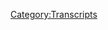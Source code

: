 {{DEFAULTSORT:
    #_TRANSCRIPT_0791:March 30-31, 2023
}}{{Transcript
    | title         = [[791: March 30-31, 2023]]
    | caption       = [https://knowledgefight.libsyn.com/791-march-30-31-2023 Listen to this episode on Libsyn]
    | episodeNumber = [[791: March 30-31, 2023|791]]
    | length        = 00:56:12
}}

{{MessageBox
    | header     = Warning: Bot Generated Content
    | text       = This transcript was automatically generated by transcription software and likely contains many mistakes and misattributions. Please check the audio for definitive quotes, attribution, and context.
    | image      = N3yvass4myg91.webp
    | imagewidth = 50px
    | id         = warning
}}

{{TranscriptBlock
    | name      = Unknown Speaker
    | timestamp = 00:00:04.000
    | text      = Red Alert. Red Alert running
}}

{{TranscriptBlock
    | name      = Alex Jones
    | timestamp = 00:00:12.000
    | text      = knowledge five Damn, Jordan I'm sweating party.com It's time to pray.
}}

{{TranscriptBlock
    | name      = Donald Trump
    | timestamp = 00:00:21.000
    | text      = I have great respect for knowledge like knowledge.
}}

{{TranscriptBlock
    | name      = Alex Jones
    | timestamp = 00:00:25.000
    | text      = I'm sick of them posing as if they're the good guys shank me or the bad guy
}}

{{TranscriptBlock
    | name      = Donald Trump
    | timestamp = 00:00:29.000
    | text      = Chanology Dan and Jordan knowledge fight
}}

{{TranscriptBlock
    | name      = Alex Jones
    | timestamp = 00:00:35.000
    | text      = need money Andy and Pam can do your shopping Andy and Ken handy in Kansas. Just starting to pray Andy in Kansas, you're on the air. Thanks for holding
}}

{{TranscriptBlock
    | name      = Unknown Speaker
    | timestamp = 00:00:51.000
    | text      = this huge fan I love your world. Knowledge by
}}

{{TranscriptBlock
    | name      = Alex Jones
    | timestamp = 00:00:55.000
    | text      = not knowledge fight.com
}}

{{TranscriptBlock
    | name      = Dan
    | timestamp = 00:00:59.000
    | text      = Hey everybody, welcome back knowledge Veteran. I'm Jordan. We're a couple dudes like to sit around worship at the altar of saline and talk a little bit about Alex Jones. Oh, indeed. We are Dan Jordan. Jordan,
}}

{{TranscriptBlock
    | name      = Jordan
    | timestamp = 00:01:10.000
    | text      = I have a quick question for you.
}}

{{TranscriptBlock
    | name      = Dan
    | timestamp = 00:01:11.000
    | text      = It's up what's your breasts about today but my bright spots are it's hard for me to think because it's hot it's hot in here. Yeah. Like the the heaters the radiators are out of control and I cannot adjust them. It is brutal. I can't I can't crack a window in in the studio either while we're recording because you scream and even my voice carries so I don't want everyone on the street. Here in our shit. Yeah.
}}

{{TranscriptBlock
    | name      = Jordan
    | timestamp = 00:01:36.000
    | text      = Pay for that. It's hot. But for this free show.
}}

{{TranscriptBlock
    | name      = Dan
    | timestamp = 00:01:40.000
    | text      = We're recording this in advance a little bit recording a little bit earlier than usual because you're going on a little trip which might be your bright spot was I won't I won't spoil it. Don't you worry. But tonight as we're recording this as the first night of WrestleMania deed, so I'm excited about that. I'm hoping for I look I'm hoping for a good time. Hope everyone has a blast. They have a lot of fun out there. That's that's what I'm looking for. Right? I'm also I just I'm excited for Sami Zayn and Kevin Owens to probably become tag champs. Okay, that'll be fun. All right. All right. It's gonna happen.
}}

{{TranscriptBlock
    | name      = Jordan
    | timestamp = 00:02:12.000
    | text      = What are the what are the top bills?
}}

{{TranscriptBlock
    | name      = Dan
    | timestamp = 00:02:15.000
    | text      = Probably that that that's out there? Well, I mean, there's two nights of WrestleMania. So tonight is night one the night to probably the headlining match will be that the Tag Team Championship for tonight. Russo's the longest reigning Tag Team Champions in the history against Kevin Owens and Sami Zayn Canadian Canadian the guys who hate each other but also love each other like
}}

{{TranscriptBlock
    | name      = Jordan
    | timestamp = 00:02:41.000
    | text      = sure the Canadian way. Yeah, yeah.
}}

{{TranscriptBlock
    | name      = Dan
    | timestamp = 00:02:44.000
    | text      = I think that'll probably headline although there are other options like the Women's Championship match might. But the other night night too. We have Cody Rhodes, son of dusty rose was the son of a plumber.
}}

{{TranscriptBlock
    | name      = Jordan
    | timestamp = 00:03:01.000
    | text      = He should have to say that yeah, my dad was the son of
}}

{{TranscriptBlock
    | name      = Dan
    | timestamp = 00:03:04.000
    | text      = the son of a plumber. Yes. And Cody Rhodes is fighting Roman Reigns for the championship. And he's probably going to win all the Roman Reigns adjacent family members, the bloodline sure they're probably all going to lose. Oh, because they've all been champs for a very long time. Too long. Yep. And it feels like a culmination. Right. Well, this has come come into place. Yeah. Yeah. It'll be fun. I'm not worried about Uncle howdy. He can't hurt me anymore.
}}

{{TranscriptBlock
    | name      = Jordan
    | timestamp = 00:03:33.000
    | text      = Free, free local housing. Yeah.
}}

{{TranscriptBlock
    | name      = Dan
    | timestamp = 00:03:35.000
    | text      = Although there's a small part of me. That's a little bit suspicious. He'll pop up somewhere. I don't know. But, uh,
}}

{{TranscriptBlock
    | name      = Jordan
    | timestamp = 00:03:41.000
    | text      = if I were a betting man, I would be a little worried about Uncle. Hi.
}}

{{TranscriptBlock
    | name      = Dan
    | timestamp = 00:03:47.000
    | text      = We'll see. We'll see. We'll see. So yeah, what's your bracelet?
}}

{{TranscriptBlock
    | name      = Jordan
    | timestamp = 00:03:51.000
    | text      = My bright spot? Is? It is spring break? Yes. My wife. My wife is off of school for the next week. So we're going to spend a few days out in the in the frozen north. Hey, all right, walking around Canada, seeing the City of Toronto, you know, just just the two of us. We haven't been we haven't been just the two of us for a while. So it'd be nice. Well, I don't know if that's true. The last time we went someplace was with her parent. Oh, that's
}}

{{TranscriptBlock
    | name      = Dan
    | timestamp = 00:04:19.000
    | text      = right. Yeah. Okay. Yeah. So yeah, that'll be nice. And do you know coming right off the heels of the anniversary, you know, it's kind of like a nice little anniversary trip because I hope you have a blast. I've never been to Toronto. I don't think I was thinking about this. I don't think I've ever even been to Canada. Yeah. But I hear wonderful things. I think it'd be great although one of the things that I remember always hearing was that you get weed there Yeah. And that's no longer really all that
}}

{{TranscriptBlock
    | name      = Jordan
    | timestamp = 00:04:45.000
    | text      = really that special. Now I will say this It's fucking cheaper there than it is here by a wide margin.
}}

{{TranscriptBlock
    | name      = Dan
    | timestamp = 00:04:52.000
    | text      = You say that very emphatically. Believe you because I don't know this to be true. I don't partake
}}

{{TranscriptBlock
    | name      = Jordan
    | timestamp = 00:04:57.000
    | text      = I ya know, the last time I was into Toronto was almost 20 full years ago. Damn to see Modest Mouse and Broken Social Scene and Godspeed you black Emperor on Toronto Island. Oh, which to this day still may be the best day I've ever had it started at noon metric was like it was all of Canadians bands.
}}

{{TranscriptBlock
    | name      = Dan
    | timestamp = 00:05:18.000
    | text      = This. Maybe not gonna live up to that. Mom maybe while you travel to Canada? Yes, I will be celebrating Canada's son's hopefully becoming Tag Team Champions. It's a very Canadian heavy episode and I have a chocolate bar that someone said that is maple. It's a Canada. That's right seemed chocolate but I might eat that. Well, I have to WrestleMania you're gonna have to Oh, what fun? Yeah, I love a love theme
}}

{{TranscriptBlock
    | name      = Jordan
    | timestamp = 00:05:44.000
    | text      = across space and time. We'll give a little cheers with Canadian stuff.
}}

{{TranscriptBlock
    | name      = Dan
    | timestamp = 00:05:48.000
    | text      = Oh, I actually I think I might have to have those bars. I'll give you one. All right, take it up there and try and give it to you see what's going on. So Jordan today we have an episode to go over. Oh, yeah. We're gonna be talking about the present day bolshie. Yeah, sure. That sounds about right. So Trump got indicted. Yep, we heard Yep. And so this happened after Alex was off air on Thursday on the 30th. And so he didn't have a chance to respond to it on air. It actually happened while Owen was on air during the War Room. And so we get a little taste of his response to it. But Alex put out a video that evening, of course, that I can only describe as the definition of phoning it in. Oh, yeah. It's his standing in front of a camera and as opposed to being at his desk screaming but we gotta go live show. There used to be a time when he would be like, fuck it. I'm drunk. We are doing a two hour show right now. Yeah, this is too big to miss. Now we'll just like sit and sit in front of the fucking map trying to rip off Paul Joseph Watson. Yeah, and just do a one shot where he's like, this is very serious. It's garbage. Yeah, no,
}}

{{TranscriptBlock
    | name      = Jordan
    | timestamp = 00:06:55.000
    | text      = he should have to come out at this point. He shouldn't have to escalate to the point where he comes out in like a black hood. He should be making al Qaeda videos immediately after this. Because that's what he said you're supposed to do if Trump is indicted. That's the line in the sand where we start. I think we all know what we start doing that I
}}

{{TranscriptBlock
    | name      = Dan
    | timestamp = 00:07:13.000
    | text      = think he should just like do the same thing that he's doing now but never not have a gas mask on? Yeah, yeah. Like just be
}}

{{TranscriptBlock
    | name      = Jordan
    | timestamp = 00:07:20.000
    | text      = like perfect. Take chances. balaclava gas mask. I'm gonna go with Plague Doctor hat. I'd like to
}}

{{TranscriptBlock
    | name      = Dan
    | timestamp = 00:07:27.000
    | text      = bring it back. Now is the time. So yeah, this episode has to do with his response from that evening, and then Friday the 31st that show and tepid? Yeah, that's a good word. I think that we find so often that whenever there's the expectation that Alex is going to do something, it's kind of a disappointment, like when he's gonna respond to something big. It's kind of like blew it fizzles. Yeah. And then often he disappears. Yes, yes, he does immediately go far away. And that happens here too. Of course. So it's, it's a mess. It's a mess. But we will cover all angles on it. Top, bottom side. Other side. Okay. But first go to square Yes. Okay. No. Rectangle. I was gonna say rhombus than I did. I've now forgotten what a rhombus is. Geography, geometry, geography. So let's take a look at some new ones. Oh, that's great idea. So first, Michelle and Daniel are having a baby and April. Thank you so much. You are now policy walk.
}}

{{TranscriptBlock
    | name      = Alex Jones
    | timestamp = 00:08:32.000
    | text      = I'm a policy.
}}

{{TranscriptBlock
    | name      = Unknown Speaker
    | timestamp = 00:08:33.000
    | text      = Thank you very much. gratulations Hey, we're
}}

{{TranscriptBlock
    | name      = Dan
    | timestamp = 00:08:34.000
    | text      = not late on that. Yeah,
}}

{{TranscriptBlock
    | name      = Jordan
    | timestamp = 00:08:36.000
    | text      = that finally got it.
}}

{{TranscriptBlock
    | name      = Dan
    | timestamp = 00:08:36.000
    | text      = She was ah, oh, wait, that's not insulting. Yeah, it's just like a like a roast
}}

{{TranscriptBlock
    | name      = Jordan
    | timestamp = 00:08:46.000
    | text      = it does it does. It did have that tone.
}}

{{TranscriptBlock
    | name      = Dan
    | timestamp = 00:08:49.000
    | text      = Next the Casey Anthony Alex Jones Academy of inept on the ball liars. Thank you so much. You are now policy won't.
}}

{{TranscriptBlock
    | name      = Alex Jones
    | timestamp = 00:08:55.000
    | text      = I'm a policy wonk. Thank
}}

{{TranscriptBlock
    | name      = Jordan
    | timestamp = 00:08:56.000
    | text      = you very much.
}}

{{TranscriptBlock
    | name      = Dan
    | timestamp = 00:08:57.000
    | text      = Next, Alex Joker in The Phantom swatches. Thank you so much. You are now policy walk.
}}

{{TranscriptBlock
    | name      = Alex Jones
    | timestamp = 00:09:02.000
    | text      = I'm a policy wonk.
}}

{{TranscriptBlock
    | name      = Jordan
    | timestamp = 00:09:03.000
    | text      = Thank you very much. That
}}

{{TranscriptBlock
    | name      = Dan
    | timestamp = 00:09:03.000
    | text      = is a persona five reference. Joker is the main character in it and he has the Phantom Thieves. They're the Phantom Thieves of heart. So it should be the Phantom swatches of lies or something of deceit. Yeah. Something like that. Yeah, you gotta you gotta add the honorific. Yeah. And then in that version of it, where Alex is Joker. He puts together Whoo. Okay, okay, here we go. So Ryu would be
}}

{{TranscriptBlock
    | name      = Jordan
    | timestamp = 00:09:31.000
    | text      = Rob do Rios Rob reuse Rob do. Ryu do
}}

{{TranscriptBlock
    | name      = Dan
    | timestamp = 00:09:37.000
    | text      = I don't remember some of the other characters names. Shit. Oh, it'll be fine. Millie Weaver is Panther. I don't remember what her x n on sure I think is her name. It's been a while since I played that. But anyway, they infiltrate people's subconscious is to make them believe false things right? That's the version of Alex Jones doing persona. That sounds that makes sense. Anyway, now Next Fergie's live band karaoke. Thank you so much. You're now Paul's walk.
}}

{{TranscriptBlock
    | name      = Alex Jones
    | timestamp = 00:10:03.000
    | text      = I'm a policy wonk. Thank
}}

{{TranscriptBlock
    | name      = Jordan
    | timestamp = 00:10:04.000
    | text      = you very much.
}}

{{TranscriptBlock
    | name      = Dan
    | timestamp = 00:10:05.000
    | text      = Next bear Jews of tomorrow. Thank you so much. You are now a policy wonk.
}}

{{TranscriptBlock
    | name      = Alex Jones
    | timestamp = 00:10:09.000
    | text      = I'm a policy wonk, thank
}}

{{TranscriptBlock
    | name      = Jordan
    | timestamp = 00:10:10.000
    | text      = you very much.
}}

{{TranscriptBlock
    | name      = Dan
    | timestamp = 00:10:11.000
    | text      = And the red devil of Montgomery, thank you so much. You are now policy walk.
}}

{{TranscriptBlock
    | name      = Alex Jones
    | timestamp = 00:10:14.000
    | text      = I'm a policy wonk,
}}

{{TranscriptBlock
    | name      = Unknown Speaker
    | timestamp = 00:10:15.000
    | text      = thank you very much.
}}

{{TranscriptBlock
    | name      = Dan
    | timestamp = 00:10:16.000
    | text      = Thank you. So we start Jordan on the evening, where Alex is doing his very lackluster response video. Okay. And he starts a little soft.
}}

{{TranscriptBlock
    | name      = Alex Jones
    | timestamp = 00:10:28.000
    | text      = We're here on the evening of Thursday, March 30 2023. And this is a historic milestone for the American republic, just a little over 240 years old. Whether it's a liberal analyst or republican analyst, every historian agrees. No, US president, former or current has ever been indicted by a state grand jury, not even by the feds, because you become a banana republic right away.
}}

{{TranscriptBlock
    | name      = Dan
    | timestamp = 00:10:55.000
    | text      = Not necessarily, but also saying that people agree on all sides about a factual statement.
}}

{{TranscriptBlock
    | name      = Jordan
    | timestamp = 00:11:03.000
    | text      = Yes, it is. I'm proud of Affirmative. So I'm proud of us for agreeing on a factual statement. That's a new thing.
}}

{{TranscriptBlock
    | name      = Dan
    | timestamp = 00:11:09.000
    | text      = It's a small win. It is.
}}

{{TranscriptBlock
    | name      = Jordan
    | timestamp = 00:11:12.000
    | text      = It is a win. I appreciate I appreciate the sheer stupidity of that though, being anything meaningful whatsoever, drew just because I can't think of a president in my lifetime that hasn't committed a crime worthy of being arrested for I can't think of a historical president who hasn't maybe, I don't know, Carter's even committed a crime in office they should have been arrested for
}}

{{TranscriptBlock
    | name      = Dan
    | timestamp = 00:11:33.000
    | text      = I think, I think if anything, it kind of
}}

{{TranscriptBlock
    | name      = Jordan
    | timestamp = 00:11:37.000
    | text      = says we were open and a Republican until.
}}

{{TranscriptBlock
    | name      = Dan
    | timestamp = 00:11:41.000
    | text      = But even even that, I think is a little bit wrong. Because here's the issue is like, this is about something that Trump did in order to get into office, you know, this is part of campaign shenanigans or whatever, right? It's not holding him accountable for any of the awful things that we've done while in office. You know, it's not like where is that was, would be what you would like to see a precedent being set for like, oh, you killed all these people with bombs and drones. Right. Well, now must answer for this would be nice. As opposed to you paid some hush money. Yeah. So I don't know if it sets a good precedent.
}}

{{TranscriptBlock
    | name      = Jordan
    | timestamp = 00:12:17.000
    | text      = Well, I mean, the the precedent before that was just if you go away, everybody will move on. Right. You know, if Nixon, you know, Nixon was just like, You know what, I'm out. Yeah, you know, and then everybody was like, well, we could cause problems, but he's gone. So let's just all be happy for a little bit. It might
}}

{{TranscriptBlock
    | name      = Dan
    | timestamp = 00:12:33.000
    | text      = be fun, but also, it's gonna be gonna be a mess. Let's just
}}

{{TranscriptBlock
    | name      = Jordan
    | timestamp = 00:12:37.000
    | text      = move on. You're You're fine. Yeah, yeah. So
}}

{{TranscriptBlock
    | name      = Dan
    | timestamp = 00:12:42.000
    | text      = yeah, Alex says believes other other than us. He believes this is a harbinger of collapse. And then he calls on a familiar friend.
}}

{{TranscriptBlock
    | name      = Alex Jones
    | timestamp = 00:12:52.000
    | text      = This is the recklessness that always is a hallmark, a harbinger of real collapse, and destruction. The banks are falling apart, the borders are gone. Human smuggling is going on everywhere. Every West, absolute evil is unfolding around us evil. We've forgotten God and we really are a curse nation. It's now time to pray to call for peace. Nobody should be violent over this. I'm really concerned that stage a false flag or provocateur, something that really Prime's the media that Republicans are going to be violent. That's the last thing we need. We're not Antifa we're not the left now. We're gonna play an exclusive statement. We just got minutes ago, from Roger Stone. He's been through what Trump has been through
}}

{{TranscriptBlock
    | name      = Jordan
    | timestamp = 00:13:31.000
    | text      = who it's time to pray. Again.
}}

{{TranscriptBlock
    | name      = Dan
    | timestamp = 00:13:35.000
    | text      = It is yes. Yeah. I mean, if you're someone like Alex, it's time to be in a constant state of prayer. Yeah,
}}

{{TranscriptBlock
    | name      = Jordan
    | timestamp = 00:13:40.000
    | text      = yeah. Read your Thessalonians buddy. Pray without ceasing.
}}

{{TranscriptBlock
    | name      = Dan
    | timestamp = 00:13:43.000
    | text      = Rogers statement. Not worth listening to pretty boring. Nothing in there. It's pre recorded. So it's not even him and Alex going back and forth. It's just something you put on his phone probably. And then was like, Hey, Alex, here you go.
}}

{{TranscriptBlock
    | name      = Jordan
    | timestamp = 00:13:56.000
    | text      = Yeah. cameo. Yeah.
}}

{{TranscriptBlock
    | name      = Dan
    | timestamp = 00:14:00.000
    | text      = Well, I mean, it did better than weaker because Roger turned me down. Tried to get a carrier
}}

{{TranscriptBlock
    | name      = Jordan
    | timestamp = 00:14:05.000
    | text      = rat fuck to get him and
}}

{{TranscriptBlock
    | name      = Dan
    | timestamp = 00:14:09.000
    | text      = both don't like me. Yep. So yeah, Alex, we know this from listening to a recent episode. He had decided he was going to support Trump. Yes. And Alex kind of misrepresents that.
}}

{{TranscriptBlock
    | name      = Alex Jones
    | timestamp = 00:14:24.000
    | text      = So this is the season of them staging terror attacks, and blaming it on Trump supporters. So let's get out ahead of those who say we're not for violence, and they have the motive to do it. So here's Roger Stone's exclusive statement, then a short reading a statement for President Trump. But regardless, I was on the fence about supporting Trump. The last few weeks I said, Okay, I'm for Trump over to Santas, because Trump's been anti world war three, but now, we've got to get behind Trump because they're coming after all of our rights to pick a president or pick other leaders. And of this beta test by the Soros da he controls most days in the country works mostly through Just everybody
}}

{{TranscriptBlock
    | name      = Dan
    | timestamp = 00:15:01.000
    | text      = controls all the TAs. Um, so that's just bullshit. I guess you got tired of like Klaus Schwab being the big bad guy. So now we're moving it back to Soros for a little bit.
}}

{{TranscriptBlock
    | name      = Jordan
    | timestamp = 00:15:11.000
    | text      = Let's swap can influence DBAs, though. Uh huh.
}}

{{TranscriptBlock
    | name      = Dan
    | timestamp = 00:15:15.000
    | text      = Well, you could you could say go along with this or I'll make you eat bugs.
}}

{{TranscriptBlock
    | name      = Jordan
    | timestamp = 00:15:18.000
    | text      = That's fair. That is fair. Do you guys hate eating bugs? It's
}}

{{TranscriptBlock
    | name      = Dan
    | timestamp = 00:15:21.000
    | text      = it's what we know.
}}

{{TranscriptBlock
    | name      = Jordan
    | timestamp = 00:15:23.000
    | text      = A stereotype.
}}

{{TranscriptBlock
    | name      = Dan
    | timestamp = 00:15:24.000
    | text      = Yeah. Alex was not on the fence about Trump. That's cute. Trying to pretend that this is they've decided to be on on his side. Now the guy you fuck off. But the other thing you can notice this in these clips that we've listened to already, there is a real insistence of like, there's going to be false flags to blame Trump supporters. Yeah, again, this is just Alex doing pre emptive damage control about the high possibility of some right wing folks committing violence in response to Trump being indicted. Right. He has to get out ahead of that, because he knows his community well enough to know that like, someone's gonna shoot something.
}}

{{TranscriptBlock
    | name      = Jordan
    | timestamp = 00:15:58.000
    | text      = Yeah. I mean, I suppose season of terrorists is better than summer of rage. At least we've upped up their game there. You know, but he
}}

{{TranscriptBlock
    | name      = Dan
    | timestamp = 00:16:08.000
    | text      = does say summer of rage at some point yet. Yeah. So I don't know if we're really out of the woods.
}}

{{TranscriptBlock
    | name      = Jordan
    | timestamp = 00:16:13.000
    | text      = We use both time to pray and we're coming to a summer of rage. I am tired of Iran.
}}

{{TranscriptBlock
    | name      = Dan
    | timestamp = 00:16:18.000
    | text      = We had the constitutional
}}

{{TranscriptBlock
    | name      = Jordan
    | timestamp = 00:16:20.000
    | text      = right. So tired every right.
}}

{{TranscriptBlock
    | name      = Dan
    | timestamp = 00:16:23.000
    | text      = So Alex discusses the indictment, but also lies Tribbett about what it's about.
}}

{{TranscriptBlock
    | name      = Alex Jones
    | timestamp = 00:16:30.000
    | text      = They're trying to indict me. They're trying to indict Rand Paul. They're trying to indict everybody. Ham Sandwich. Yeah. And if they can get the feds to do it, Soros controls over 2000 TAs and District Attorney, Attorney General's of a state weaponize law enforcement against the people were they let mass shooters out a couple days after they kill people, or they let pedophiles out. But say that somebody who might have given money to a high end prostitute that that person needs to go to prison even if it's true. And there's no evidence it is. This is so dangerous. Here's Roger Stone statement. Then President Trump's statement, and I'll see you tomorrow 11am Central infowars.com and band dot video. They're doing this not a strength, but out of Deep State desperation because we're winning culturally. We're winning politically. Show now they're hoping to turn the heat up going into the summer for a summer of rage and try to provoke Civil War.
}}

{{TranscriptBlock
    | name      = Dan
    | timestamp = 00:17:32.000
    | text      = Haha, gotcha. Dammit. Yeah. It's almost impressive how many misrepresentations about the indictment Alex packed into that tiny clip. He claims that there's no evidence of Trump making this hush money payment, but that's definitely a lie. Part of the charges that sent Michael Cohen to jail were the fact that he made this payment as well as other hush money payments at Trump's behest. He pled guilty.
}}

{{TranscriptBlock
    | name      = Jordan
    | timestamp = 00:17:53.000
    | text      = Yeah, I mean, it is it is very funny that they're like, Oh, well, Cohen might not be a reliable witness. And it's like, well, obviously he's not a reliable Trump for years. Of course not. But guess what he is evidence that this happened. He
}}

{{TranscriptBlock
    | name      = Dan
    | timestamp = 00:18:06.000
    | text      = very easily quite unreliable witness. But also he had every reason to not plead guilty and went to jail because he pled guilty, which has a strong disincentive to plead guilty. Yes, in that case, so I take that as a little bit of a, you know, putting, walking the walk as it were,
}}

{{TranscriptBlock
    | name      = Jordan
    | timestamp = 00:18:28.000
    | text      = I mean, it's hard not to think if the guy who handed the check hush money to a person went to jail, then the person who signed that check should also go to jail. I feel like that's not complicated.
}}

{{TranscriptBlock
    | name      = Dan
    | timestamp = 00:18:41.000
    | text      = Well, I think it's a little bit more complicated because Michael Cohen paid her and then Trump repaid him. So there is like, like, right. Veil Okay. plausible deniability. Okay. So it's
}}

{{TranscriptBlock
    | name      = Jordan
    | timestamp = 00:18:55.000
    | text      = like the wire. It's like Cohen is the is the kid who goes and takes the order. He's the corner boy. Yeah, I gotcha now. Okay.
}}

{{TranscriptBlock
    | name      = Dan
    | timestamp = 00:19:02.000
    | text      = So if the matter were just that Trump had made a payment to a sex worker, I would agree that it doesn't really merit discussion and is totally fine. That's for him and his wife to deal with, I guess have probably won't have at it. The problem here is not that he had those affairs as that would really not be a criminal matter for the state. It's that Trump directed a subordinate to make hush money payments to the people he had affairs with while he was campaigning for president with the explicit purpose of influencing the election. Having an affair or even having an NDA for the sake of protecting people's privacy isn't an issue, but what Trump did as far wider implications leaning towards election fraud. I can understand why Alex would make up a fake version of this indictment to respond to but the idea that his audience would accept that framing is a little sad. Yeah. A little bit to you. You guys, come on. Yeah, about this a little bit.
}}

{{TranscriptBlock
    | name      = Jordan
    | timestamp = 00:19:53.000
    | text      = I mean, you know, you figure that for all you know, the thing that Trump should be probably bumped Horror is the number of capture and kill stories that have been handled by so many different outlets where it's like, well, I'm not hush money payments. I'm just so fucking rich. This person will protect me. Yeah, you know, that's an issue the
}}

{{TranscriptBlock
    | name      = Dan
    | timestamp = 00:20:13.000
    | text      = whole arrangement with the National Enquirer. Yep. Yeah. So one last clip here and it's, we don't need to hear Rogers statement because it's boring as hell and doesn't really tell us anything right. But Owens commentary right after learning is a little bit interesting. Okay.
}}

{{TranscriptBlock
    | name      = Owen Shroyer
    | timestamp = 00:20:30.000
    | text      = Let me just pause right there because I can't help myself. Where I go on, you know, I just have a hard time sympathizing with Donald Trump on this because you were the president. You said you were going to drain the swamp, you didn't do it? Okay,
}}

{{TranscriptBlock
    | name      = Jordan
    | timestamp = 00:20:45.000
    | text      = wow. So that's the first logical thing I've ever heard say,
}}

{{TranscriptBlock
    | name      = Owen Shroyer
    | timestamp = 00:20:49.000
    | text      = I don't have to defend Donald Trump. I'm going to defend the truth. And I've suffered for supporting Donald Trump as much as almost anybody except maybe Roger Stone. There's very fine Alex, others who have suffered as much as I have for the support of Donald Trump. But that does not change the fact that I'm going to be honest about Donald Trump. And you, Donald Trump said you would drain the swamp, and now you didn't. And so the swamp is coming after you. And you want sympathy from us, who are getting crushed by the swamp to we elected you to get these blood sucking vampires off of our freakin neck. And you want sympathy because they're on yours? They're on ours. We made you president to get him out of here.
}}

{{TranscriptBlock
    | name      = Jordan
    | timestamp = 00:21:39.000
    | text      = This is a little bit that is that is all I mean, the number of things that he actually said in there. He has no concept of like, first of all, he's, uh, you noticed? He said, essentially, that the reason Alex is in trouble is because he harassed the Sandy Hook families, not because he supported Trump.
}}

{{TranscriptBlock
    | name      = Dan
    | timestamp = 00:21:58.000
    | text      = Well, actually, I think that's one reading of that. But I also think that Alex always says that he is the like person other than Trump and Roger who have been persecuted the most. So I think that maybe Owen is just ripping that off, or just repeating what Alex said, that can take away but then forgetting that he's supposed to put Alex ahead of him. Exactly. And I think the reason is, because he doesn't
}}

{{TranscriptBlock
    | name      = Jordan
    | timestamp = 00:22:19.000
    | text      = actually think it. Yeah, maybe. Yeah. Then Then following along with that, he's also made the so completely obvious point. That is, I mean, essentially all all of their points bound up in one, which is we elected you to do the thing that you didn't do. Yeah. And there are consequences for that. That's an that's a jump that I have not seen anybody on the right take.
}}

{{TranscriptBlock
    | name      = Dan
    | timestamp = 00:22:44.000
    | text      = Yeah, yeah. If you had become a dictator, this wouldn't be happening. And that's the third
}}

{{TranscriptBlock
    | name      = Jordan
    | timestamp = 00:22:47.000
    | text      = thing is that we wanted you to become a dictator. immune from all law. Right.
}}

{{TranscriptBlock
    | name      = Dan
    | timestamp = 00:22:55.000
    | text      = And because you didn't, I wasn't.
}}

{{TranscriptBlock
    | name      = Jordan
    | timestamp = 00:22:58.000
    | text      = And that is, I mean, yeah. Yeah. There's, it's hard to argue with that. Well,
}}

{{TranscriptBlock
    | name      = Dan
    | timestamp = 00:23:03.000
    | text      = I think all that's great. And then the side thing that I think also too, is like, there is an aspect of this, that is kind of fun to hear that it's like fuck you, Trump. You didn't, you didn't, like take care of this problem for us, and now it's hurting you. Sure. But also that is being deployed in service of making the same argument that someone who was like they did Trump dirty, you know, like, oh, this, like, we got a support. It's making the same functional argument. So I don't really know how it's more interesting to see me, but it's just the same shit, right? Well,
}}

{{TranscriptBlock
    | name      = Jordan
    | timestamp = 00:23:38.000
    | text      = yes, yes. But it does change the value marker to competence. Hmm. What do you mean? I mean, if he were competent, then this wouldn't be happening. So so the idea that that is accidentally being expressed here is that in order to be our leader, you have to accomplish the thing? Yeah, absolutely. I
}}

{{TranscriptBlock
    | name      = Dan
    | timestamp = 00:24:01.000
    | text      = misunderstood you because I thought you meant the value marker in terms of like, oh, and oh, no,
}}

{{TranscriptBlock
    | name      = Jordan
    | timestamp = 00:24:06.000
    | text      = yeah, no, no, yeah, that makes sense. Which is like when was the last time you that you've felt anybody in this sphere actually want to hold their own people accountable?
}}

{{TranscriptBlock
    | name      = Dan
    | timestamp = 00:24:15.000
    | text      = Alex, when he's making ultimatums? You're dirty. So yeah, that's true. No, that's fake fake holding the feet to the fire. Good point. And so is this really totally 100% But we jump to the morning Alex's. I don't know what he's done. Why am I pretending I know I have no idea what he did. He showed up at work. And now he goes on air. But he's in a mood. He's in a mood okay.
}}

{{TranscriptBlock
    | name      = Jordan
    | timestamp = 00:24:45.000
    | text      = Okay, so he's in a mood know we got Sinatra
}}

{{TranscriptBlock
    | name      = Frank Sinatra
    | timestamp = 00:24:52.000
    | text      = losing my timing this late in my career. Where's the clown?
}}

{{TranscriptBlock
    | name      = Alex Jones
    | timestamp = 00:25:06.000
    | text      = It's Friday.
}}

{{TranscriptBlock
    | name      = Frank Sinatra
    | timestamp = 00:25:08.000
    | text      = There ought to be class March 31 2023.
}}

{{TranscriptBlock
    | name      = Alex Jones
    | timestamp = 00:25:11.000
    | text      = me the next day me see, we are in a major crisis. Our republic is collapsing. The dollar is losing its world reserve currency. Our borders have been purposely lowered. lowered. We are occupied by a corporate global force that seeks to destroy all nation states and the family.
}}

{{TranscriptBlock
    | name      = Dan
    | timestamp = 00:25:43.000
    | text      = So like we heard him say it's the summer of rage in his that night clip, but like this is this just feels like you're saying reruns? Yeah. 20 years ago, Alex was announcing that the dollar was being destroyed and taken out as the world currency. 20 years ago, he was saying that the border was gone. And the attack on the family is under underway. He wasn't saying that in 20 years, those things would happen. He was reporting them as happening currently back then. It's pretty remarkable how we can really just hold the audience in the grip of fear about the same things for so long, despite them not happening. And him being wrong all the time. Yeah. It's pretty impressive.
}}

{{TranscriptBlock
    | name      = Jordan
    | timestamp = 00:26:22.000
    | text      = Yeah. I mean, the irony of that, is that I But what was it China? And they did, they did take the dollar off as their reserve currency or whatever it is, right. And so you would think that this thing that actually happened that he got so worked up about 20 years ago, finally happening, would make him get equally worked up, if not more so. And it seems very muted and kind of he doesn't give a shit. Well, I
}}

{{TranscriptBlock
    | name      = Dan
    | timestamp = 00:26:48.000
    | text      = mean, you heard the Sinatra? Yeah, exactly. He's in a mood. He's in a mood. Yeah, yeah. So we're in a crisis, China crisis of law.
}}

{{TranscriptBlock
    | name      = Alex Jones
    | timestamp = 00:26:55.000
    | text      = No matter what you think of President Trump. This is the greatest legal crisis in US history. Every major analyst agrees that this is beyond unprecedented, and is truly a bellwether, or a harbinger of the end of the Republic. Now, you know, I Soros has put in over 2000 district attorneys and county attorneys and controls 22 attorney generals. He's overthrown countless countries, and he will overthrow America. And when I say Soros, I mean the people he represents.
}}

{{TranscriptBlock
    | name      = Dan
    | timestamp = 00:27:30.000
    | text      = I failed to care about Alex's opinion about this being a legal crisis. He made million selling shirts and bumper stickers that said Hillary for prison, he and his ilk gleefully chanted lock her up throughout the 2016 election and far beyond. He can straight up just calm down. Yeah, Trump is a former elected official who committed crimes, and now he's being indicted for those crimes. It is true that this hasn't happened before with a former president. But you know, so what I mean,
}}

{{TranscriptBlock
    | name      = Jordan
    | timestamp = 00:27:57.000
    | text      = Andrew Jackson, while in office, killed a bunch of people in duels, which I'm fairly certain were illegal at the time. So the sitting United States president was like You murdered people in an illegal
}}

{{TranscriptBlock
    | name      = Dan
    | timestamp = 00:28:08.000
    | text      = duel. It feels like everyone was just kind of cool. They were pretty cool with it. Yeah. So legal or not,
}}

{{TranscriptBlock
    | name      = Jordan
    | timestamp = 00:28:14.000
    | text      = it was technically illegal. Right?
}}

{{TranscriptBlock
    | name      = Dan
    | timestamp = 00:28:16.000
    | text      = It's house rules.
}}

{{TranscriptBlock
    | name      = Jordan
    | timestamp = 00:28:17.000
    | text      = It didn't seem that way. At the time. Everyone would agree
}}

{{TranscriptBlock
    | name      = Dan
    | timestamp = 00:28:21.000
    | text      = with this statement. If a former elected official has committed a crime, they should be held responsible for it and not get preferential treatment that essentially puts them above the law. I think we can agree on that. Yeah, that's how it should be. Yeah, that kind of thinking is at odds with our general vibe in the United States. You know, we're we're supposed to be all equal under the law, this idea that someone can, you know, just because you held an office, you're all of a sudden for life can't be kick get in trouble.
}}

{{TranscriptBlock
    | name      = Jordan
    | timestamp = 00:28:46.000
    | text      = There's not supposed to be an aristocracy. That was kind of the thing we wanted to get rid of.
}}

{{TranscriptBlock
    | name      = Dan
    | timestamp = 00:28:50.000
    | text      = However, no one wants politically motivated persecutions and prosecutions to become the norm, which is why you see people like Alex framing things this way. He knows that no one wants political persecution, and that he would look like a complete idiot if he were to argue that Trump as a former president should be immune from prosecution for the rest of his life for whatever he does. In order to solve that optics problem. Alex just rewrites what's going on throws in some shout outs to his boogey man, Soros, and can be pretty confident that his audience will just nod along with it and be like, hurray, give me more fake bills. Yep. Also, it's not super cool for Alex to say that when he says Soros, he means quote, the people Soros represents. I think his audience can pretty clearly translate that kind of code. It's a little blunt. Yeah,
}}

{{TranscriptBlock
    | name      = Jordan
    | timestamp = 00:29:32.000
    | text      = that one was pretty on the nose. Yeah,
}}

{{TranscriptBlock
    | name      = Dan
    | timestamp = 00:29:35.000
    | text      = not good. No, not good, Alex. Nope. So speaking of not good, yeah. Today's guests aren't good. Oh, no.
}}

{{TranscriptBlock
    | name      = Alex Jones
    | timestamp = 00:29:41.000
    | text      = bombshell predicted it yesterday. He'll be joining us in 15 minutes. Robert Barnes is gonna be riding shotgun Oh is gonna be coming in as well as his excellent analysis and I wanted to get on for a long time. Alan Dershowitz is going to be on what is what in the second hour of his history. Michael, what's legal views on this as well, so a big broadcast lined up for you here today,
}}

{{TranscriptBlock
    | name      = Dan
    | timestamp = 00:30:09.000
    | text      = man, I don't know if Alex would be excited to have Alan Dershowitz on his show. Isn't Alex supposed to be the guy who broke the whole Epstein thing long before everyone else? If so, does he not realize that Dershowitz was one of Epstein's lawyers back in 2006, where he helped secure a slap on the wrist deals. So Epstein could go on with his sex trafficking of minors for another 20 years. Yeah, Dershowitz was on the view where he said, quote, it's a case that's very, very difficult and very, very painful for me because I saw real victims out there. I think of myself like a doctor or priest. If they wheeled Jeffrey Epstein into the emergency ward, the doctor is going to take care of him. Put slightly more honestly, Epstein was super rich, and there was a lot of money in it for Dershowitz to ignore that there were real victims in the case so he could get Epstein off on a light sentence. So we could go on to victimize more people, right. Oh, and he was a consultant for Harvey Weinstein's legal defense. And he was part of the OG OJ Simpson. Dream Team. Yeah. This isn't a great booking for Alex if he wants to pretend that he's serious about the issues he covers, but I don't think that that's a major concern. There's a chance this kind of interview will get mainstream attention. And that's really all that matters here. And his audience can be, you know, kept from realizing certain things. You'd be still a better booking the Barnes though, but yeah,
}}

{{TranscriptBlock
    | name      = Jordan
    | timestamp = 00:31:27.000
    | text      = yeah. I don't know. I don't know what we're gonna do. If if Dershowitz never dies, he seems like he's never going to die. He's going to be immortal. And he's just going to keep representing pieces of shit for longer than you and I will be here. We'll just be watching Dershowitz gracelessly turned into a puddle.
}}

{{TranscriptBlock
    | name      = Dan
    | timestamp = 00:31:48.000
    | text      = I wouldn't be surprised if Alex tried to get him.
}}

{{TranscriptBlock
    | name      = Jordan
    | timestamp = 00:31:50.000
    | text      = I agree.
}}

{{TranscriptBlock
    | name      = Dan
    | timestamp = 00:31:52.000
    | text      = So Roger is on. And here, Alex tries to convince Roger to get in with him on the false flags are coming game and Rogers a little bit resistant, I think he has a decent reason.
}}

{{TranscriptBlock
    | name      = Alex Jones
    | timestamp = 00:32:04.000
    | text      = Okay. Now, Roger, I want to raise this point to you, and then get your breakdown of it. And then how you see this unfolding. They're losing so bad with this in the polls. It's blown up completely in their face. It's causing the entire Republicans structure to line up behind Trump. As you said, he's up 2530 points now. And he was dead he a month ago with the Santas. And as new polls are coming out, showing him shooting up even higher. Everybody knows he's a murderer. By knows Biden's a pedophile and his son's a pedophile of Chinese agents, 100 laptop and all of it. I can sit back I know the enemy's playbook, there is no way without them shutting off truck bombs and blaming it on us. Or a mass shootings or a race attack or something that this is going to work for them. So I see the next card being staged violence be blamed on us. A you agree with that and be how do we get ahead of that and stop that because we're winning? We forced them to engage in this open Banana Republic behavior, which is blowing up further so or am I missing something here? Because I think the only thing I can do now is launch world war three, maybe a total collapse? I mean, we're already there. Roger Stone, what do you think?
}}

{{TranscriptBlock
    | name      = Roger Stone
    | timestamp = 00:33:11.000
    | text      = Alex? I think it all entirely depends on timing, timing of which we're not sure. Let's be very clear. Even now, we're reacting to a leak story, The New York Times and picked up by CNN. We haven't even seen the actual criminal indictment.
}}

{{TranscriptBlock
    | name      = Dan
    | timestamp = 00:33:28.000
    | text      = Yeah. Yeah. See there? These are two people having two different conversations. Yeah. Rogers response is fairly tactical and reasonable. And as much as it's like, lay, we don't even know what's in here. Exactly. Yeah. Let's wait till we know some more details. Also Rogers a bit closer to Trump. So he probably is like, yep. I know that, hey, we don't know. We don't know the facts. So let's not get worked up about false flags and all this stuff. Yeah. Alex is having a separate conversation, which surrounds the idea of creating pre emptive justification for right wing acts of domestic terrorism. And so they're kind of at odds, in that sense.
}}

{{TranscriptBlock
    | name      = Jordan
    | timestamp = 00:34:07.000
    | text      = Yeah. I mean, okay, maybe maybe if somebody wants to have the how do we get out in front of domestic terrorism conversation? You are either in on that or you're out on that? You know, there's no, no like, Okay, well, we'll talk about that a little bit. It makes
}}

{{TranscriptBlock
    | name      = Dan
    | timestamp = 00:34:25.000
    | text      = me wonder if Roger is like, super aware of that game in the moment that Alex is playing, because at times it seems like he does but in this time, maybe it's just I don't even want to play or whatever.
}}

{{TranscriptBlock
    | name      = Jordan
    | timestamp = 00:34:37.000
    | text      = I mean, it could be Rogers old and he's not important anymore. Maybe he's just tired. Maybe he's just tired of being the globe traveling rat fucker. We all know he's also
}}

{{TranscriptBlock
    | name      = Dan
    | timestamp = 00:34:45.000
    | text      = like, he's wiggled out of so many tight spots over the course of his career, and like the last one was real tight. Yeah. And so maybe required the literal President of the United States to get out of and it required a literal coat I'm a big Christian now. Yeah. So you had to do the whole thing. Yeah. So maybe he's just kind of glad to be
}}

{{TranscriptBlock
    | name      = Jordan
    | timestamp = 00:35:07.000
    | text      = like that. Outside of the prison. Yeah.
}}

{{TranscriptBlock
    | name      = Dan
    | timestamp = 00:35:11.000
    | text      = So we got Barnes. Also in the mixture, right? This is just like a big stew of people. Yeah. I mean, Rosen, he throws these people. Well, yeah. Roger is on with Barnes for a little bit. And then Barnes is on with Dershowitz for a little bit. And so here's Alex asking Barnes a little question.
}}

{{TranscriptBlock
    | name      = Alex Jones
    | timestamp = 00:35:30.000
    | text      = Barnes we're going to break in a minute and a half. But what are you going to be covering coming up, you'll be riding shotgun with our show which one minute on what's most important right now.
}}

{{TranscriptBlock
    | name      = Robert Barnes
    | timestamp = 00:35:38.000
    | text      = This is unprecedented, unparalleled territory. So I'm trying to present in a place where the gut the left is willing to use any power it has to derail constitutional democracy and the rule of law in America. And so I mean, what we're facing, I mean, he the we've never had a situation where a former president has been indicted, we've never had a situation where the leading opponent of the incumbent administration has been indicted. This has never happened before. So this is completely unprecedented, and probably is a bit of a weakness in our constitutional system that this wasn't addressed or resolved sooner. But I think this is a distance Trump expose the corruption of the FBI, expose the degree of power of the deep state, expose the nature of the George Soros and Bill Gates, globalist operations just by his President triggering their opposition publicly and exposing themselves to the public. Trump is now exposing how dangerously politically weaponized, our criminal and civil justice systems really have become
}}

{{TranscriptBlock
    | name      = Dan
    | timestamp = 00:36:43.000
    | text      = quite quite a bit of analysis.
}}

{{TranscriptBlock
    | name      = Jordan
    | timestamp = 00:36:45.000
    | text      = Wow. I mean, you know, the other guy who was on the show, was convicted of, I mean, campaign fraud, essentially, lying to the FBI. Yeah. In this case, on Trump's behalf, that this this whole thing, that wasn't even the worst crime that Trump committed that month, like, we're way past where the rule of law might be an issue. Also,
}}

{{TranscriptBlock
    | name      = Dan
    | timestamp = 00:37:09.000
    | text      = Trump's personal lawyer went to prison issues surrounding this exact same set of
}}

{{TranscriptBlock
    | name      = Jordan
    | timestamp = 00:37:15.000
    | text      = circumstances. People in his orbit have done time.
}}

{{TranscriptBlock
    | name      = Dan
    | timestamp = 00:37:19.000
    | text      = Yeah. And at least one of them for things involving this. Yeah, same thing. Yes. I don't know. Yeah. I don't know Barnes. You're not You're not convincing me. So anyway, Alex says Dershowitz come in, and he's pretty excited is pumped to have this guy. All right. Well,
}}

{{TranscriptBlock
    | name      = Alex Jones
    | timestamp = 00:37:34.000
    | text      = I'm excited after many years trying to get him on the show that we've got him. I agree with him on about 90% of stuff. But nobody can deny that Alan Dershowitz is hands down America's top lawyer.
}}

{{TranscriptBlock
    | name      = Dan
    | timestamp = 00:37:47.000
    | text      = I 90% 10% means nothing. That's just something that I like says if he has someone that he should not like, yeah. Just sort of dodge having to talk about the Hey, this is a guy who was Epstein's lawyer. Right, right, right. Yeah, that's a 10%. We
}}

{{TranscriptBlock
    | name      = Jordan
    | timestamp = 00:38:02.000
    | text      = Yeah, I mean, it is it is like 90% 10%. It's just that the 10% is like a genocide. You know, like, it's always like, Okay, well, listen, I agree with most of what this guy does. Now, of course, he killed 17 million people with the poison shot, but we don't agree on every 10% 10%. Is that really that big a deal?
}}

{{TranscriptBlock
    | name      = Dan
    | timestamp = 00:38:21.000
    | text      = So, Dershowitz sounds like, if you could imagine someone who used to be one of Trump's lawyers, who is also on a book tour, about a book that he wrote about how they're trying to jam trump up, sure. He really sounds kinda like that. Yeah, kinda like a guy who's super invested and involved in supporting Trump, who's also trying to sell a book.
}}

{{TranscriptBlock
    | name      = Jordan
    | timestamp = 00:38:43.000
    | text      = Are you saying that maybe he's not an objective? Oh, boy.
}}

{{TranscriptBlock
    | name      = Dan
    | timestamp = 00:38:47.000
    | text      = Beyond that even
}}

{{TranscriptBlock
    | name      = Alan Dershowitz
    | timestamp = 00:38:48.000
    | text      = he's a Democratic district attorneys and attorneys general. And now they are prosecuting forget about the fact that he's the first former president to be prosecuted. He's the first presidential candidate to be prosecuted, and he's running against the head Democrat in the world, obviously, President Joe Biden, and when an popularly elected democratic da swore to get Trump is going after the man running the dance, essentially, his boss, the chief Democrat, he better have a slam dunk ironclad case. And I have to tell you, I haven't seen the indictment yet. But from based on what I've seen, this may be the weakest case I've seen in my 60 years of practicing law. So this is a danger to American democracy and the rule of law. And I hope that Americans, and people all over the world will read my book at Trump as a way of saying to brag, we're holding you accountable. You may not be on the panel in New York, where everybody votes against Trump, but we're gonna hold you accountable
}}

{{TranscriptBlock
    | name      = Dan
    | timestamp = 00:39:53.000
    | text      = by reading my book. Yeah, we're gonna hold the Attorney General of New York accountable. Bye. Selling my book. Sure, buy a copy of get Trump today. Yep. Yep. Great work. Yeah. So anyway,
}}

{{TranscriptBlock
    | name      = Jordan
    | timestamp = 00:40:06.000
    | text      = I feel like
}}

{{TranscriptBlock
    | name      = Dan
    | timestamp = 00:40:08.000
    | text      = here's you make a great point, though, that he hasn't seen the indictment.
}}

{{TranscriptBlock
    | name      = Jordan
    | timestamp = 00:40:12.000
    | text      = This is the weakest thing I've ever seen. I haven't seen it. Yeah. I here's, here's the problem. I feel like as far as trust in our justice system goes, everyone involved in the justice system is allowed to lie all the time. And I feel like in order to have a justice system that you can trust, if you are participating in it, you can't lie I feel like that's so simple like that cops can lie is so fucked up. Yeah, you know, cops should not be able to lie to me. You know, that seems that seems simple, like lawyers, Jesus Christ lawyers shouldn't be able to lie. That's the number one thing lawyers shouldn't be able to do you
}}

{{TranscriptBlock
    | name      = Dan
    | timestamp = 00:40:48.000
    | text      = think that there is some disciplinary action that could come from if you do it in a courtroom? Right. But outside of a courtroom?
}}

{{TranscriptBlock
    | name      = Jordan
    | timestamp = 00:40:55.000
    | text      = How can I trust anybody inside a courtroom? If outside the courtroom, their fucking lie in all the goddamn time?
}}

{{TranscriptBlock
    | name      = Dan
    | timestamp = 00:41:01.000
    | text      = It's a challenge. You
}}

{{TranscriptBlock
    | name      = Jordan
    | timestamp = 00:41:02.000
    | text      = know, like, I can't sit, I can't split those two apart. No, I get that you I get that people have this concept of like, well, within these four walls, and to me, those four walls are pretend they're pretend
}}

{{TranscriptBlock
    | name      = Dan
    | timestamp = 00:41:14.000
    | text      = there are certain career paths that I think require a greater deal of integrity than others. Lawyers are one law enforcement people or another elected officials or another like those are things where it's like you have a higher threshold because you were being entrusted with public trust.
}}

{{TranscriptBlock
    | name      = Jordan
    | timestamp = 00:41:32.000
    | text      = Uh, huh. And insane amount of public trust and power. Yeah.
}}

{{TranscriptBlock
    | name      = Dan
    | timestamp = 00:41:36.000
    | text      = And I don't think people are held to those standards. And that is unfortunate. They should hold themselves to it, quite frankly, you would think you would hope they would want to, but it turns out, it's far more profitable, not to
}}

{{TranscriptBlock
    | name      = Jordan
    | timestamp = 00:41:45.000
    | text      = Yeah, I mean, they the trick is you have ethics investigations and committees, and all of those things that are independent watchdogs to follow through and make sure that everybody's held accountable. And then they get a $20,000. Fine.
}}

{{TranscriptBlock
    | name      = Dan
    | timestamp = 00:41:59.000
    | text      = And then who was Yeah, so Alan Dershowitz is pissed off that Michael Cohen, because he thinks that he's an unreliable witness. Sure. All right. Agreed. But apparently he's also slandered Dershowitz to
}}

{{TranscriptBlock
    | name      = Alan Dershowitz
    | timestamp = 00:42:17.000
    | text      = a prosecutor can't put a witness on the stand who he knows or reasonably suspects may be lying. And Michael Cohen, My God is there is the word liar appears in the dictionary, Michael Collins is I mean, he's the next of mine who was lawyers lied to the federal authorities like the state authorities. And then your recent the interesting vignette involving me. So his lawyers and how's it Oh, yeah, he was a liar. In the past. He lied to everybody. But suddenly, God has come down to him, lightning struck, and he's suddenly turned through it to complete truth teller. Well, two days ago, he did a tweet about me, which constituted a defamatory lie. He suggested that I was on Jeffrey Epstein's island with underage girls. Obviously, that never happened. The one person who accused me as now we can't didn't basically said she may have mistaken me for somebody else. Nobody has ever accused me even she never accused me of being an FCS out.
}}

{{TranscriptBlock
    | name      = Alex Jones
    | timestamp = 00:43:14.000
    | text      = You're not, you're not on the flight logs, and no one has ever said they saw you other than one person that
}}

{{TranscriptBlock
    | name      = Alan Dershowitz
    | timestamp = 00:43:20.000
    | text      = decided to lie about me, and I'm going to sue him. And so this
}}

{{TranscriptBlock
    | name      = Jordan
    | timestamp = 00:43:23.000
    | text      = will be something so I'm crossing the discovery process. I'm
}}

{{TranscriptBlock
    | name      = Alex Jones
    | timestamp = 00:43:27.000
    | text      = gonna shoot Michael Cohen. That's big news
}}

{{TranscriptBlock
    | name      = Alan Dershowitz
    | timestamp = 00:43:31.000
    | text      = for defamation, and then the question that if he takes the witness stand, he'll be asked you say you started telling the truth, but you just lied about Alan Dershowitz. You know, he wasn't on Epstein tell, you know, he's never as excellent underage girl. He just got mad at him because he called you a liar. So you made up a story about him. So you're still lying. Right? How was he gonna get around that?
}}

{{TranscriptBlock
    | name      = Dan
    | timestamp = 00:43:52.000
    | text      = Look? If these people need to turn this all into a circus, they're going to do that. I understand that and I want no part of it. Also, you can tell Alex is like Why the fuck did you bring this up? I know dude, what the fuck is wrong with you do this. I don't know what the reality is with Dershowitz, in terms of like going to the island or his involvement with Epstein's crimes. But I do know that it's a lie that he wasn't on the flight logs. Alex is just making that up. Just as a reaction defense kind of like a knee jerk or he's intentionally lying to cover for Dershowitz. Dershowitz traveled on Epstein's private jet along with galane Maxwell quote one Unidentified Female a hazel and declare in December 1997, long before he was his lawyer, working to get him a sweet slap on the wrist deal so we could keep hurting people. And there were plenty of other trips between then and 2005. And article about their connection in Gawker is so goddamn funny. After all, the logs came out and his connection to this very powerful, very evil child predator was made public. Dershowitz played the I barely know the guy card, insisting that they weren't friends and that their relationship was professional Gawker contrasts that with the comment that Dershowitz made in a Vanity Fair article that came out before the revelations of Epstein being a child sex trafficker.
}}

{{TranscriptBlock
    | name      = Jordan
    | timestamp = 00:45:09.000
    | text      = So in a different context, perhaps his answer is not the same. He said,
}}

{{TranscriptBlock
    | name      = Dan
    | timestamp = 00:45:14.000
    | text      = this is from that Vanity Fair article, quote, Alan Dershowitz says that as he was getting to know Epstein, his wife asked him if he would still be close to him if Epstein suddenly filed for bankruptcy, Dershowitz says he replied, quote, absolutely. I would be as interested in him as a friend. If we had hamburgers on the boardwalk in Coney Island and talked about his ideas. He went on to say, quote, I'm on my 20th book, the only person outside my immediate family that I send drafts to is Jeffrey. So yeah, they weren't they weren't friends.
}}

{{TranscriptBlock
    | name      = Jordan
    | timestamp = 00:45:45.000
    | text      = Wow. That is astonishing. Yeah, they
}}

{{TranscriptBlock
    | name      = Dan
    | timestamp = 00:45:49.000
    | text      = weren't they weren't close at all. Yeah, so without drifting into some of the more uncertain territory, what we can say is that he was flying on Epstein's plane long before he had a real legitimate professional reason to and seems to have been really comfortable talking about what good friends they were before everyone knew Epstein was a monster. Take that how you will. But no matter what you think it's really shameful shit for Alex to have him on as a guest and not grill him about this stuff. Not only is Alex not pressing any hard questions about Epstein. He's lying about Dershowitz his relationship with Epstein in order to make him more palatable to the audience. And why? Because he's pro Trump. This is just like how Alex had no idea but William bars connection to Epstein like when Barr was playing ball with Trump, but Alex suddenly remembered all that stuff. As soon as Barr needed to be painted as an enemy because he didn't side with Trump. Alex deprives his audience of being able to make an informed decision about people and events by only presenting a tailored version of reality, curated to serve whatever the current narratives and needs are. It's gross in general, but so much more gross. In this case where it involves Epstein a story that Alex claims he was the first to cover his pathetic Yeah,
}}

{{TranscriptBlock
    | name      = Jordan
    | timestamp = 00:46:59.000
    | text      = yeah, what fucks me up? Well, it fucks me up about it so much is like, you know, when you we I've complained too many times that there aren't enough aren't enough folk, you know. And it is one of those things where it is Alex and his ilk that are standing in the way by claiming that everybody in the government is a pedophile. From people actually holding the people on Epstein circle accountable. Like it is Alex's job to run interference for those people by claiming all of this bullshit, and now he's got Dershowitz on there to help whitewash his Yeah, you know, it's like, what the fuck if we were able to hold any of if we were able to hold Epstein's if people who were on Epstein's flight logs were held accountable. How many people would we not have to deal with? We would have a lot more people. There's
}}

{{TranscriptBlock
    | name      = Dan
    | timestamp = 00:47:51.000
    | text      = a few Yeah, um, one of the one of the things that I would say just in response to that, is that like, I don't know if Alex is making it, like, so we can't, but he's not helping. Yeah, that's definitely what because I think that there's other people beyond just derelicts in his right wing shithead friends true.
}}

{{TranscriptBlock
    | name      = Jordan
    | timestamp = 00:48:07.000
    | text      = No, absolutely.
}}

{{TranscriptBlock
    | name      = Dan
    | timestamp = 00:48:07.000
    | text      = Absolutely. That it's just, I don't know, I found it to be a real bummer. I mean, just I know that Alex didn't cover Epstein before everyone. We I know that's not the case. We all know that. Um, but he thinks he is he was, yeah. And this behavior is, like, really out of sync with and disgraceful to who he's pretending to be. Yeah. And that's, that's a bummer. Yeah,
}}

{{TranscriptBlock
    | name      = Jordan
    | timestamp = 00:48:31.000
    | text      = at a certain point. I'm not mad at him from outside of Infowars. I'm mad at him from inside. Yeah, like you're wrong. A wrong about you? Yeah. Yeah. Sorry.
}}

{{TranscriptBlock
    | name      = Dan
    | timestamp = 00:48:41.000
    | text      = We're in the second hour at this point. And I noticed the Barnes was talking a lot more. Yeah. And so they go to break, and they come back, come back and Alex has just left.
}}

{{TranscriptBlock
    | name      = Robert Barnes
    | timestamp = 00:48:55.000
    | text      = Welcome back to the Alex Jones Show. Robert, volunteer guest hosting with the one and only the inimitable Professor Alan Dershowitz. Wow, the greatest living constitutional lawyer, and in our time on matters of criminal law, civil law and political arena as well has managed to cover all three in his lifetime a rare someone that I would like to emulate over my legal career if I get the I believe fortune to do so. Professor Dershowitz.
}}

{{TranscriptBlock
    | name      = Dan
    | timestamp = 00:49:23.000
    | text      = You may have you may be able to emulate him and as much as you both have trashed reputation, yeah. So So Alex has gone
}}

{{TranscriptBlock
    | name      = Jordan
    | timestamp = 00:49:31.000
    | text      = just gone. Just gone. Just gone. Just gone. Took off. Did somebody was somebody whispering in his ear? Like, you know, Dershowitz was right.
}}

{{TranscriptBlock
    | name      = Dan
    | timestamp = 00:49:39.000
    | text      = I don't know. I think he probably had a hearing to go to. Most likely I have to assume because it's it's abrupt and he has a big guest yeah on so I don't feel like it would have been just like a I'm not feeling it. Yeah, thing
}}

{{TranscriptBlock
    | name      = Jordan
    | timestamp = 00:49:53.000
    | text      = I can't think of much that seems less entertaining than a Barnes Dershowitz concert. Station. Yeah, about politics. Yeah,
}}

{{TranscriptBlock
    | name      = Dan
    | timestamp = 00:50:03.000
    | text      = I listened to it and it's not good. No, we're not gonna listen to any more of it. Thank you so much because then something else happens. Okay, so Barnes is hosting with Dershowitz. And then all of a sudden oh and shows up,
}}

{{TranscriptBlock
    | name      = Unknown Speaker
    | timestamp = 00:50:17.000
    | text      = oh, wildcard Friday
}}

{{TranscriptBlock
    | name      = Owen Shroyer
    | timestamp = 00:50:19.000
    | text      = on the Alex Jones Show. You got Alex Jones. You've had Roger Stone. You've had Robert Barnes. You met Alan Dershowitz. And now Owen Shroyer and Robert Barnes and everybody talking about the Trump indictments today.
}}

{{TranscriptBlock
    | name      = Dan
    | timestamp = 00:50:33.000
    | text      = Don't care. Nope. So it's time. Yeah. You know, I'm all I'm all pumped. I'm ready for the Trump indictments, spectacular. And it turns out, it's fucking wildcard Friday, or Alex's there for maybe an hour and 20 minutes of the show. Yeah. And then Barnes takes over to interview Alan Dershowitz. And then no one shows up. And he says he doesn't take calls. I said, No,
}}

{{TranscriptBlock
    | name      = Jordan
    | timestamp = 00:50:57.000
    | text      = that is that is a carousel of people on the stupid V evil continuum. But
}}

{{TranscriptBlock
    | name      = Dan
    | timestamp = 00:51:03.000
    | text      = what shit? Yeah,
}}

{{TranscriptBlock
    | name      = Jordan
    | timestamp = 00:51:04.000
    | text      = that's garbage. Yeah, that is garbage.
}}

{{TranscriptBlock
    | name      = Dan
    | timestamp = 00:51:06.000
    | text      = Oh, Alex, it was supposed to mean that's big time.
}}

{{TranscriptBlock
    | name      = Jordan
    | timestamp = 00:51:09.000
    | text      = Oh, think about that, that that's this is going to be I know, it doesn't exist anymore. But if we were going to do this as your life for Alex Jones, and these are the people who showed up, you'd be like, No, that's about right. This is your life, buddy. Yeah,
}}

{{TranscriptBlock
    | name      = Dan
    | timestamp = 00:51:23.000
    | text      = these are the people who were weren't busy. You did it. But also the other thing that I would, I would say, here is this, to me feels like the main event of WrestleMania. One of the competitors shows up, and then bring some weirdo along. Yeah. And then they leave halfway through the match of the week. Whatever. But yeah, this is the
}}

{{TranscriptBlock
    | name      = Jordan
    | timestamp = 00:51:44.000
    | text      = guy who just got into something about like when you have when you're a kid, and you have two circles of friends and you bring one from the one circle of friends to your other circle friend's house, and then you're like, oh, man, I gotta go. And then that person is just stuck there. Like just abandon to to a group of strangers who don't like them. Yeah, that sounds about right.
}}

{{TranscriptBlock
    | name      = Dan
    | timestamp = 00:52:03.000
    | text      = I just can't handle it. Yeah, I can't handle them like hot potato in the hosting duties around musical chairs and some shit.
}}

{{TranscriptBlock
    | name      = Jordan
    | timestamp = 00:52:12.000
    | text      = Yeah, that's the sign of a good operation. Having no idea who's going to be hosting in the next 15 minutes. Oh, Barnes.
}}

{{TranscriptBlock
    | name      = Dan
    | timestamp = 00:52:18.000
    | text      = We need you there for 15 minutes to fill the gap between when I'm leaving and when Owen will show up. And unreal. Unreal. So anyway, that maybe, I mean, obviously this is a little bit of a shorter episode, but it's what happened. Yeah, there's no other bust this is a wet blanket. Yeah, on our excitement about possible drunk hatchet throwing, or something just there.
}}

{{TranscriptBlock
    | name      = Jordan
    | timestamp = 00:52:52.000
    | text      = There is so many I can't begin to describe the number of like, people see a clip of Alex and then send out a message from and whatever avenue of like, can't wait for the knowledge fight guys to cover this. And every time I want to be like, listen, I know you think that yeah, you're way wrong. Yeah.
}}

{{TranscriptBlock
    | name      = Dan
    | timestamp = 00:53:14.000
    | text      = A lot of times those clips are what goes around because they're the only thing Yeah, and when they're put into their larger context, they often aren't as entertaining as they appear to be or they're entertaining for a different reason. right those are the ones that I like the ones that are like entertaining for a like much different reasons like the clip of ALEC saying he was going to eat his neighbor's yeah is great but taking in the larger context of that episode where he keeps talking about even funnier much much fun
}}

{{TranscriptBlock
    | name      = Jordan
    | timestamp = 00:53:42.000
    | text      = much funnier. You're not gonna get that shit from rom Philip.
}}

{{TranscriptBlock
    | name      = Dan
    | timestamp = 00:53:45.000
    | text      = No, but this sucks. Yeah. Fuck you, Alex. Fuck you. This is this was your time to shine.
}}

{{TranscriptBlock
    | name      = Jordan
    | timestamp = 00:53:51.000
    | text      = I mean. That's the best time like he's gonna have more eyes on him because of the indictment. Here's what
}}

{{TranscriptBlock
    | name      = Dan
    | timestamp = 00:54:01.000
    | text      = we do. I'm pitching this. Okay. All eyes are on Alex. Obviously I agree with you. Night of drunk hatchet throwing totally, absolutely shows up the next morning completely hungover, but he pretends that he was just up all night having meetings 100. So he has all of this inside information that he can riff off the top of his head. Great. Love it. He has Dershowitz and they talk a little bit about the law. And then he flips the script on him. Totally takes him to task for being Epstein's lawyer. Amazed I lured you in here.
}}

{{TranscriptBlock
    | name      = Jordan
    | timestamp = 00:54:28.000
    | text      = Amazing. That is, I mean, honestly, I wouldn't actually fucking watch that
}}

{{TranscriptBlock
    | name      = Dan
    | timestamp = 00:54:33.000
    | text      = shit. Yeah, it'd be a better show.
}}

{{TranscriptBlock
    | name      = Jordan
    | timestamp = 00:54:35.000
    | text      = It'd be better. It'd be a much better show. Yeah, yeah.
}}

{{TranscriptBlock
    | name      = Dan
    | timestamp = 00:54:38.000
    | text      = So anyway, you're going to be in Canada this week? Well, one of the reasons that we're recording in advance is that we're gonna have episodes for the week you bet for everybody. So there will be no disruption of podcast manufacturing,
}}

{{TranscriptBlock
    | name      = Jordan
    | timestamp = 00:54:51.000
    | text      = no service outages. No, no.
}}

{{TranscriptBlock
    | name      = Dan
    | timestamp = 00:54:54.000
    | text      = Last month, you know, there was a lot of stuff going on. You know, we had our live shows and then I went to Florida and So, you know, there's a lot less sneaking. Yeah, yeah, so a lot less Wednesday episode. So I want to I want to say we may be sneaky we may be sneaking there may be some sneaking. We didn't forget
}}

{{TranscriptBlock
    | name      = Jordan
    | timestamp = 00:55:11.000
    | text      = no one has the snake ever not snuck
}}

{{TranscriptBlock
    | name      = Dan
    | timestamp = 00:55:15.000
    | text      = on a long enough time scale steaks tend to sneak
}}

{{TranscriptBlock
    | name      = Jordan
    | timestamp = 00:55:18.000
    | text      = also furthermore I mean you can't sneak if you're always doing something people know where to look exactly,
}}

{{TranscriptBlock
    | name      = Dan
    | timestamp = 00:55:23.000
    | text      = exactly, but I do I was worried a little bit that people might have thought that we had retreated to our snake caves.
}}

{{TranscriptBlock
    | name      = Jordan
    | timestamp = 00:55:31.000
    | text      = That's what you want. You want them to think oh, that's the end of sneaky snake episode. So
}}

{{TranscriptBlock
    | name      = Dan
    | timestamp = 00:55:35.000
    | text      = maybe I'm doing a disservice by or maybe it's a double bluff could be maybe we won't have any CTC. Before I know next time, but until then we will
}}

{{TranscriptBlock
    | name      = Jordan
    | timestamp = 00:55:49.000
    | text      = fight.com Hit Burleigh on Twitter. We are on Twitter it's at and I'll just go fight Yes,
}}

{{TranscriptBlock
    | name      = Dan
    | timestamp = 00:55:52.000
    | text      = we'll be back. But until then, I'm Neil I'm Leo MD ZX Clark have bought up the whip.
}}

{{TranscriptBlock
    | name      = Robert Barnes
    | timestamp = 00:55:59.000
    | text      = Oh, you know what? And now here comes the Sex Robot. Andy in
}}

{{TranscriptBlock
    | name      = Alex Jones
    | timestamp = 00:56:03.000
    | text      = Kansas, you're on the air. Thanks for holding. So Alex, I'm a first time caller. I'm a huge fan. I love your work.
}}

[[Category:Transcripts]]
